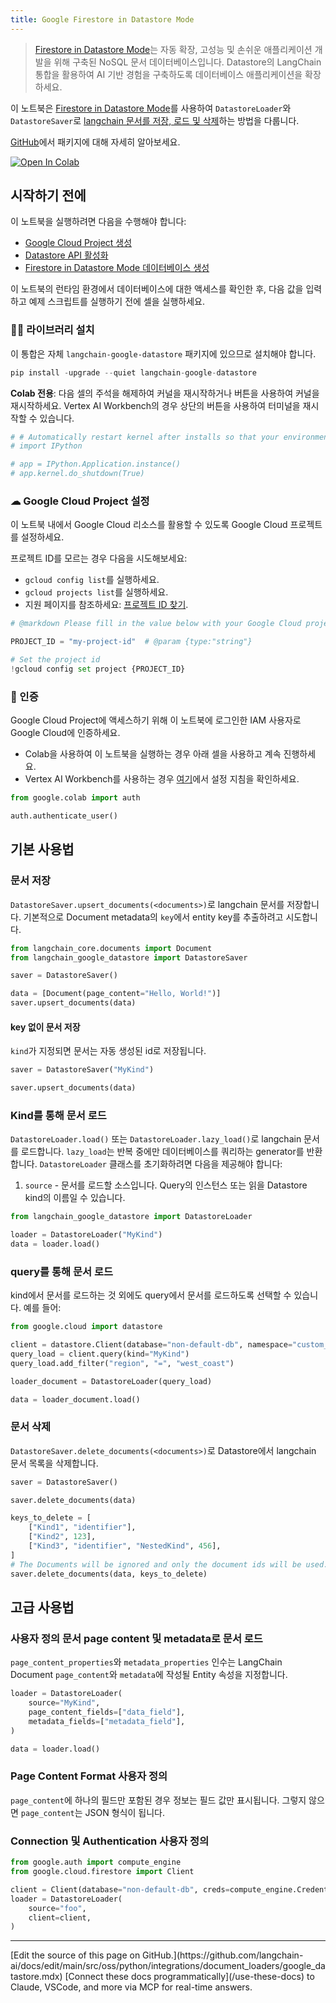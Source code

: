 ```yaml
---
title: Google Firestore in Datastore Mode
---
```


> [Firestore in Datastore Mode](https://cloud.google.com/datastore)는 자동 확장, 고성능 및 손쉬운 애플리케이션 개발을 위해 구축된 NoSQL 문서 데이터베이스입니다. Datastore의 LangChain 통합을 활용하여 AI 기반 경험을 구축하도록 데이터베이스 애플리케이션을 확장하세요.

이 노트북은 [Firestore in Datastore Mode](https://cloud.google.com/datastore)를 사용하여 `DatastoreLoader`와 `DatastoreSaver`로 [langchain 문서를 저장, 로드 및 삭제](/oss/python/integrations/document_loaders)하는 방법을 다룹니다.

[GitHub](https://github.com/googleapis/langchain-google-datastore-python/)에서 패키지에 대해 자세히 알아보세요.

[![Open In Colab](https://colab.research.google.com/assets/colab-badge.svg)](https://colab.research.google.com/github/googleapis/langchain-google-datastore-python/blob/main/docs/document_loader.ipynb)

## 시작하기 전에

이 노트북을 실행하려면 다음을 수행해야 합니다:

* [Google Cloud Project 생성](https://developers.google.com/workspace/guides/create-project)
* [Datastore API 활성화](https://console.cloud.google.com/flows/enableapi?apiid=datastore.googleapis.com)
* [Firestore in Datastore Mode 데이터베이스 생성](https://cloud.google.com/datastore/docs/manage-databases)

이 노트북의 런타임 환경에서 데이터베이스에 대한 액세스를 확인한 후, 다음 값을 입력하고 예제 스크립트를 실행하기 전에 셀을 실행하세요.

### 🦜🔗 라이브러리 설치

이 통합은 자체 `langchain-google-datastore` 패키지에 있으므로 설치해야 합니다.

```python
pip install -upgrade --quiet langchain-google-datastore
```

**Colab 전용**: 다음 셀의 주석을 해제하여 커널을 재시작하거나 버튼을 사용하여 커널을 재시작하세요. Vertex AI Workbench의 경우 상단의 버튼을 사용하여 터미널을 재시작할 수 있습니다.

```python
# # Automatically restart kernel after installs so that your environment can access the new packages
# import IPython

# app = IPython.Application.instance()
# app.kernel.do_shutdown(True)
```

### ☁ Google Cloud Project 설정

이 노트북 내에서 Google Cloud 리소스를 활용할 수 있도록 Google Cloud 프로젝트를 설정하세요.

프로젝트 ID를 모르는 경우 다음을 시도해보세요:

* `gcloud config list`를 실행하세요.
* `gcloud projects list`를 실행하세요.
* 지원 페이지를 참조하세요: [프로젝트 ID 찾기](https://support.google.com/googleapi/answer/7014113).

```python
# @markdown Please fill in the value below with your Google Cloud project ID and then run the cell.

PROJECT_ID = "my-project-id"  # @param {type:"string"}

# Set the project id
!gcloud config set project {PROJECT_ID}
```

### 🔐 인증

Google Cloud Project에 액세스하기 위해 이 노트북에 로그인한 IAM 사용자로 Google Cloud에 인증하세요.

* Colab을 사용하여 이 노트북을 실행하는 경우 아래 셀을 사용하고 계속 진행하세요.
* Vertex AI Workbench를 사용하는 경우 [여기](https://github.com/GoogleCloudPlatform/generative-ai/tree/main/setup-env)에서 설정 지침을 확인하세요.

```python
from google.colab import auth

auth.authenticate_user()
```

## 기본 사용법

### 문서 저장

`DatastoreSaver.upsert_documents(<documents>)`로 langchain 문서를 저장합니다. 기본적으로 Document metadata의 `key`에서 entity key를 추출하려고 시도합니다.

```python
from langchain_core.documents import Document
from langchain_google_datastore import DatastoreSaver

saver = DatastoreSaver()

data = [Document(page_content="Hello, World!")]
saver.upsert_documents(data)
```

#### key 없이 문서 저장

`kind`가 지정되면 문서는 자동 생성된 id로 저장됩니다.

```python
saver = DatastoreSaver("MyKind")

saver.upsert_documents(data)
```

### Kind를 통해 문서 로드

`DatastoreLoader.load()` 또는 `DatastoreLoader.lazy_load()`로 langchain 문서를 로드합니다. `lazy_load`는 반복 중에만 데이터베이스를 쿼리하는 generator를 반환합니다. `DatastoreLoader` 클래스를 초기화하려면 다음을 제공해야 합니다:

1. `source` - 문서를 로드할 소스입니다. Query의 인스턴스 또는 읽을 Datastore kind의 이름일 수 있습니다.

```python
from langchain_google_datastore import DatastoreLoader

loader = DatastoreLoader("MyKind")
data = loader.load()
```

### query를 통해 문서 로드

kind에서 문서를 로드하는 것 외에도 query에서 문서를 로드하도록 선택할 수 있습니다. 예를 들어:

```python
from google.cloud import datastore

client = datastore.Client(database="non-default-db", namespace="custom_namespace")
query_load = client.query(kind="MyKind")
query_load.add_filter("region", "=", "west_coast")

loader_document = DatastoreLoader(query_load)

data = loader_document.load()
```

### 문서 삭제

`DatastoreSaver.delete_documents(<documents>)`로 Datastore에서 langchain 문서 목록을 삭제합니다.

```python
saver = DatastoreSaver()

saver.delete_documents(data)

keys_to_delete = [
    ["Kind1", "identifier"],
    ["Kind2", 123],
    ["Kind3", "identifier", "NestedKind", 456],
]
# The Documents will be ignored and only the document ids will be used.
saver.delete_documents(data, keys_to_delete)
```

## 고급 사용법

### 사용자 정의 문서 page content 및 metadata로 문서 로드

`page_content_properties`와 `metadata_properties` 인수는 LangChain Document `page_content`와 `metadata`에 작성될 Entity 속성을 지정합니다.

```python
loader = DatastoreLoader(
    source="MyKind",
    page_content_fields=["data_field"],
    metadata_fields=["metadata_field"],
)

data = loader.load()
```

### Page Content Format 사용자 정의

`page_content`에 하나의 필드만 포함된 경우 정보는 필드 값만 표시됩니다. 그렇지 않으면 `page_content`는 JSON 형식이 됩니다.

### Connection 및 Authentication 사용자 정의

```python
from google.auth import compute_engine
from google.cloud.firestore import Client

client = Client(database="non-default-db", creds=compute_engine.Credentials())
loader = DatastoreLoader(
    source="foo",
    client=client,
)
```

---

<Callout icon="pen-to-square" iconType="regular">
    [Edit the source of this page on GitHub.](https://github.com/langchain-ai/docs/edit/main/src/oss/python/integrations/document_loaders/google_datastore.mdx)
</Callout>
<Tip icon="terminal" iconType="regular">
    [Connect these docs programmatically](/use-these-docs) to Claude, VSCode, and more via MCP for    real-time answers.
</Tip>
